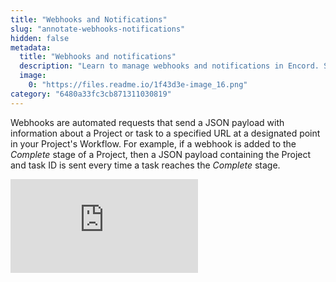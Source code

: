 ```yaml
---
title: "Webhooks and Notifications"
slug: "annotate-webhooks-notifications"
hidden: false
metadata: 
  title: "Webhooks and notifications"
  description: "Learn to manage webhooks and notifications in Encord. Set up event or timing-based alerts for better Workflow monitoring."
  image: 
    0: "https://files.readme.io/1f43d3e-image_16.png"
category: "6480a33fc3cb871311030819"
---
```


Webhooks are automated requests that send a JSON payload with information about a Project or task to a specified URL at a designated point in your Project's Workflow. For example, if a webhook is added to the _Complete_ stage of a Project, then a JSON payload containing the Project and task ID is sent every time a task reaches the _Complete_ stage. 

<div
  style={{
    height: '0',
    paddingBottom: '56.25%',
    position: 'relative'
  }}
>
  <iframe
    allowFullScreen
    frameBorder="0"
    mozallowfullscreen=""
    src="https://www.loom.com/embed/a0c7b2ee886e4d7980c85c5e45789251?sid=d04507fc-b070-46cd-9d9a-5337b230c243"
    style={{
      height: '100%',
      left: '0',
      position: 'absolute',
      top: '0',
      width: '100%'
    }}
    webkitallowfullscreen=""
  />
</div>


Common use-cases for webhooks include: 

- [Automatically exporting labels when they are marked as complete](/platform-documentation/Annotate/general-sync-work-to-cloud-storage). 

- Setting up a daily report to track the number of annotation tasks submitted for review each day.

## Setting up Webhooks

Webhooks can be set up when creating or editing a Workflow. This includes setting up a Workflow while creating a new annotation Project, creating a Workflow template, or editing the Workflow of an existing Project.

<Note>Webhooks can only be added to _Annotate_ and _Complete_ stages. [Webhooks on _Annotate_ stages](#task-submitted-payload) trigger when tasks are submitted for review. [Webhooks on _Complete_ stages](#task-submitted-payload) trigger when a task is completed.</Note>

1. With the Workflow open, click the Workflow stage you want to create a webhook for.
A pop-up for to configure the Workflow stage appears.

2. In the pop-up, click the _Edit_ symbol under the _Webhook_ heading.

3. Enter the URL you want the [JSON payload](#webhook-event-payloads) to be sent to. Press <kbd>Enter</kbd> on your keyboard to confirm.

<div class="flex justify-center">
    <img src="https://storage.googleapis.com/docs-media.encord.com/static/img/workflow-webhook.png" width="800" />
</div>

4. Ensure you save your changes. 

---

## Webhook event payloads

### Task submitted payload

All task submitted events, triggered on the _Annotate_ stage, have the following fields:

| Key                       | Type      | Description                                                                                                            |
|---------------------------|-----------|------------------------------------------------------------------------------------------------------------------------|
| `uid`                     | `string`  | Unique identifier of the event.                                                                                         |
| `version`                 | `integer` | Major version number to indicate backwards incompatible versions.                                                       |
| `source`                  | `string`  | The source of the payload. Is always "Encord".                                                                                     |
| `event_type`              | `string`  | The event type. `task_sumbitted_event` is triggered on the _Annotate_ stage.                                                 |
| `event_created_timestamp` | `string`  | A string of the timestamp in the ISO 8601 format. For example `2022-04-13T14:35:11.791161+00:00`.                       |
| `payload`                 | `object`  | An object containing the Project and label information. |
| `project_hash` | `string` | The unique identifier for the Project. |
| `data_hashes` | `string` | The unique identifiers for the data unit.  |
| `label_hashes` | `string` | The unique identifiers for the Label Row. |


Example payload:

```json
{
  "uid": "687457ce-6489-4891-b7c8-544477d99e41",
  "version": 1,
  "source": "Encord",
  "event_type": "task_submitted_event",
  "event_created_timestamp": "2024-03-25T15:18:55.406529+00:00",
  "payload": {
    "project_hash": "751a3a3e-46b6-4aad-b0b8-19b169f91266",
    "data_hashes": [
      "f0b012de-5aea-4457-b515-936b0c185771"
    ],
    "label_hashes": [
      "fdb9a21f-d9a7-48b5-9dac-dfe3e0e2c57f"
    ]
  }
}
```

### Task completed payload

All task submitted events, triggered on the _Complete_ stage, have the following fields:


| Key                       | Type      | Description                                                                                                            |
|---------------------------|-----------|------------------------------------------------------------------------------------------------------------------------|
| `uid`                     | `string`  | Unique identifier of the event.                                                                                         |
| `version`                 | `integer` | Major version number to indicate backwards incompatible versions.                                                       |
| `source`                  | `string`  | The source of the payload. Is always "Encord".                                                                                     |
| `event_type`              | `string`  | The event type. `task_sumbitted_event` is triggered on the _Annotate_ stage.                                                 |
| `event_created_timestamp` | `string`  | A string of the timestamp in the ISO 8601 format. For example `2022-04-13T14:35:11.791161+00:00`.                       |
| `payload`                 | `object`  | An object containing the Project and label information. |
| `label_hash` | `string` | The unique identifier for the Label Row. |
| `project_hash` | `string` | The unique identifier for the Project. |
| `data_hash` | `string` | The unique identifier for the data unit.  |


Example payload:

```json
{
  "uid": "950f9048-bd28-42e7-89cb-2538f27c1695",
  "version": 1,
  "source": "Encord",
  "event_type": "task_completed_event",
  "event_created_timestamp": "2024-03-25T15:13:40.456441+00:00",
  "payload": {
    "label_hash": "c25be5c7-2a7f-4de9-8afd-9e2f72064e84",
    "project_hash": "751a3a3e-46b6-4aad-b0b8-19b169f91266",
    "data_hash": "f5fb9c39-cbfc-4bf3-8fdb-95ee4da24c14"
  }
}
```

---


## Webhooks for Manual QA Projects

<Info>Manual QA Projects will be deprecated soon. We strongly advise using [Workflow Projects](/platform-documentation/Annotate/annotate-projects/annotate-manage-annotation-projects).</Info>

Use the _Notifications_ tab in [_Settings_](/platform-documentation/Annotate/annotate-settings-general) to manage push notifications and webhooks for [Manual QA Projects](/platform-documentation/Annotate/annotate-projects/annotate-manual-qa-projects). 

<img src="https://storage.googleapis.com/docs-media.encord.com/static/img/admins/settings/notifications/notifications-tab.png" width="900" />

Filter and manage notifications using the:

- **_+ Create notification_ button**: Initiates the [notification creation flow](/platform-documentation/Annotate/annotate-webhooks-notifications#creating-notifications).
- **Search bar**: Typing in the search bar will filter the notifications by title.
- **List of notifications**: Click the _gear_ button to change a notification's settings and click the _red bin_ button to delete a notification.

You can create a number of event-based or timing-based notifications to help monitor your Project's activity:

- **Email**: send an email when certain events happen.
- **Slack**: send a Slack message when certain events happen.
- **Digest**: send regular emails giving a summary of activity over a given time period.
- **Webhook**: send a JSON payload to a REST endpoint when certain events happen.

### Creating notifications

To create a new notification, click the **+ Create notification** button in the [Notifications view](/platform-documentation/Annotate/annotate-webhooks-notifications). This initiates the notification creation flow, a simple step-by-step process for creating push notifications.

#### 1. Enter details

<img src="https://storage.googleapis.com/docs-media.encord.com/static/img/admins/settings/notifications/notification-new-1.png" width="900" />

In the 'Enter details' screen, enter a notification title and optional description. A clear title and description helps keep your notifications organized and helps collaborators find what they are looking for. When you are happy, click **Next**.

#### 2. Add projects

<img src="https://storage.googleapis.com/docs-media.encord.com/static/img/admins/settings/notifications/notification-new-2.png" width="900" />

In the 'Add projects' screen, select the projects you would like to include in this notification. When you are happy, click **Next**.

#### 3. Add channels

<img src="https://storage.googleapis.com/docs-media.encord.com/static/img/admins/settings/notifications/notification-new-3.png" width="900" />

In the 'Add channels' screen, choose how you would like to receive the notification. 

#### Slack channels

Click the **Add Slack channel** button to add a Slack channel.

Once redirected to the Slack web page, make sure to first select the correct workspace from the top right drop-down list. Then select the channel you would like to post Slack notifications to.

<img src="https://storage.googleapis.com/docs-media.encord.com/static/img/admins/settings/notifications/slack-channel-add.png" width="900" />

Add the channel and make sure to refresh the grid by clicking on the refresh icon above the Slack channels grid.  
For a given user the available Slack channels are shared between all notifications.

#### Email addresses

Enter the email addresses of everyone who should receive the notifications in the entry box. A list of emails will appear above the box for each entered email.

<Note>Encord attempts to reduce the number of outgoing emails.  </Note>
> New emails are not sent immediately, instead the email notifications are aggregated and sent in 5 minute intervals.  
> Consequently, you may not receive emails immediately on the triggering of an event.

#### Webhooks

Add a webhook by clicking the **Add webhook** button. Fill in all the relevant information.  
You can create, change, and delete webhooks. You cannot attach or detach webhooks. To "detach" a webhook you need to delete it. Webhooks CANNOT be shared between notifications.

[Click here](/platform-documentation/Annotate/annotate-webhooks-notifications#webhook-event-payloads) for a list of all possible events.

#### 4. Add triggers

<img src="https://storage.googleapis.com/docs-media.encord.com/static/img/admins/settings/notifications/notification-new-4.png" width="900" />

In the 'Add triggers' screen, choose what type of events trigger a notification. A notification can have multiple triggers. You can choose from 'Reactive events' and 'Digest events':

- **Reactive events**: notification trigger in reaction to an event
- **Digest events**: notification trigger at a scheduled times of day

Use the info icon next to the event type to get more detailed explanations on when these events are triggered. 

#### 5. Create the notification

Click **Create** to create the push notification.
